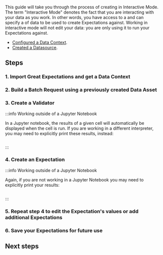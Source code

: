 

This guide will take you through the process of creating <TechnicalTag tag="expectation" text="Expectations" /> in Interactive Mode.  The term "Interactive Mode" denotes the fact that you are interacting with your data as you work.  In other words, you have access to a <TechnicalTag tag="datasource" text="Datasource" /> and can specify a <TechnicalTag tag="batch" text="Batch" /> of data to be used to create Expectations against.  Working in interactive mode will not edit your data: you are only using it to run your Expectations against.

<Prerequisites>

- [Configured a Data Context](/docs/guides/setup/configuring_data_contexts/instantiating_data_contexts/how_to_quickly_instantiate_a_data_context).
- [Created a Datasource](/docs/guides/connecting_to_your_data/connect_to_data_overview).

</Prerequisites>

## Steps

### 1. Import Great Expectations and get a Data Context

### 2. Build a Batch Request using a previously created Data Asset

### 3. Create a Validator

:::info Working outside of a Jupyter Notebook

In a Jupyter notebook, the results of a given cell will automatically be displayed when the cell is run.  If you are working in a different interpreter, you may need to explicitly print these results, instead:

```python title="Python code" name="tests/integration/docusaurus/validation/validator/how_to_create_and_edit_expectations_with_instant_feedback_fluent.py inspect_data_no_jupyter"
```

:::

### 4. Create an Expectation

:::info Working outside of a Jupyter Notebook

Again, if you are not working in a Jupyter Notebook you may need to explicitly print your results:

```python title="Python code" name=name="tests/integration/docusaurus/validation/validator/how_to_create_and_edit_expectations_with_instant_feedback_fluent.py interactive_validation_no_jupyter"
```

:::

### 5. Repeat step 4 to edit the Expectation's values or add additional Expectations


### 6. Save your Expectations for future use

## Next steps


